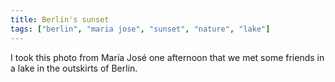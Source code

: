```yaml
---
title: Berlin's sunset
tags: ["berlin", "maria jose", "sunset", "nature", "lake"]
---
```


I took this photo from María José one afternoon that we met some friends in a lake in the outskirts of Berlin.
